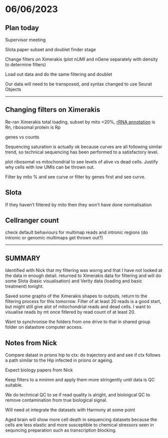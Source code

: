 # 06/06/2023

## Plan today

Supervisor meeting

Slota paper subset and doublet finder stage

Change filters on Ximerakis (plot nUMI and nGene separately with density to determine filters)

Load out data and do the same filtering and doublet

Our data will need to be transposed, and syntax changed to use Seurat Objects

------------------------------------------------------------------------

## Changing filters on Ximerakis

Re-ran Ximerakis total loading, subset by mito \<20%, [rRNA annotation](https://www.informatics.jax.org/quicksearch/summary?queryType=exactPhrase&query=ribosomal+RNA&submit=Search+Again) is Rn, ribosomal protein is Rp

genes vs counts

Sequencing saturation is actually ok because curves are all following similar trend, so technical sequencing has been performed to a satisfactory level.

plot ribosomal vs mitochondrial to see levels of alive vs dead cells. Justify why cells with low UMIs can be thrown out.

Filter by mito % and see curve or filter by genes first and see curve.

## Slota

If they haven't filtered by mito then they won't have done normalisation

## Cellranger count

check default behaviours for multimap reads and intronic regions (do intronic or genomic multimaps get thrown out?)

------------------------------------------------------------------------

## SUMMARY

Identified with Nick that my filtering was worng and that I have not looked at the data in enough detail. returned to Ximerakis data for filtering and will do some Slota (basic visualisation) and Verity data (loading and basic treatment) tonight.

Saved some graphs of the Ximerakis shapes to outputs, return to the filtering process for this tomorrow. Filter of at least 20 reads is a good start, but might still give alot of mitochondrial reads and dead cells. I want to visualise reads by mt once fitlered by read count of at least 20.

Want to synchronise the folders from one drive to that in shared group folder on datastore computer access.

## Notes from Nick

Compare datast in prions hip to ctx: do trajectory and and see if ctx follows a path similar to the Hip infected in prions or ageing.

Expect biology papers from Nick

Keep filters to a mnimm and apply them more stringently until data is QC suitable.

We do technical QC to se if read quality is alright, and bioloigcal QC to remove contamination from true biological signal.

Will need ot integrate the datasets with Harmony at some point

Aged brain will show more cell death in sequencing datasets because the cells are less elastic and more susceptible to chemical stressors seen in sequncing preparation such as transcription blocking.
